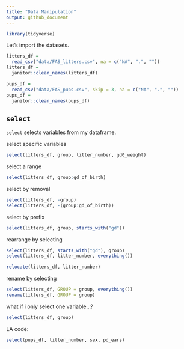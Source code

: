 ```yaml
---
title: "Data Manipulation"
output: github_document
---
```


```r
library(tidyverse)
```

Let's import the datasets.

```r
litters_df = 
  read_csv("data/FAS_litters.csv", na = c("NA", ".", ""))
litters_df = 
  janitor::clean_names(litters_df)

pups_df = 
  read_csv("data/FAS_pups.csv", skip = 3, na = c("NA", ".", ""))
pups_df = 
  janitor::clean_names(pups_df)
```


## `select`

`select` selects variables from my dataframe.

select specific variables

```r
select(litters_df, group, litter_number, gd0_weight)
```

select a range

```r
select(litters_df, group:gd_of_birth)
```

select by removal

```r
select(litters_df, -group)
select(litters_df, -(group:gd_of_birth))
```

select by prefix

```r
select(litters_df, group, starts_with("gd"))
```

rearrange by selecting

```r
select(litters_df, starts_with("gd"), group)
select(litters_df, litter_number, everything())

relocate(litters_df, litter_number)
```

rename by selecting

```r
select(litters_df, GROUP = group, everything())
rename(litters_df, GROUP = group)
```

what if i only select one variable...?

```r
select(litters_df, group)

```

LA code:

```r
select(pups_df, litter_number, sex, pd_ears)
```





